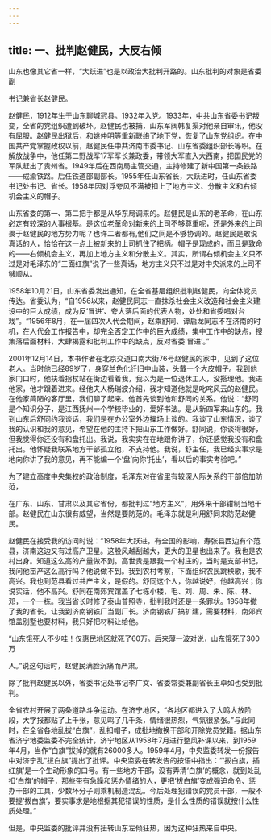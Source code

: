 ```yaml
---
---
---
```

title: 一、批判赵健民，大反右倾
---



山东也像其它省一样，“大跃进”也是以政治大批判开路的。山东批判的对象是省委副

书记兼省长赵健民。

赵健民，1912年生于山东聊城冠县。1932年入党。1933年，中共山东省委书记叛变，全省的党组织遭到破坏。赵健民也被捕，山东军阀韩复渠对他亲自审讯，他没有屈服。赵健民出狱后，和姚仲明等重新联络了地下党，恢复了山东党组织。在中国共产党掌握政权以前，赵健民任中共济南市委书记、山东省委组织部长等职。在解放战争中，他任第二野战军17军军长兼政委，带领大军直入大西南，把国民党的军队赶出了贵州省。1949年后在西南局主管交通，主持修建了新中国第一条铁路――成渝铁路。后任铁道部副部长。1955年任山东省长，大跃进时，任山东省委书记处书记、省长。1958年因对浮夸风不满被扣上了地方主义、分散主义和右倾机会主义的帽子。

山东省委的第一、第二把手都是从华东局调来的。赵健民是山东的老革命，在山东必定有较深的人事根基。是这位老革命对新来的上司不够尊重呢，还是外来的上司畏于赵健民的地方势力呢？也许二者都有,他们之间是不够协调的。赵健民是敢说真话的人，恰恰在这一点上被新来的上司抓住了把柄。帽子是现成的，而且是致命的――右倾机会主义，再加上地方主义和分散主义。其实，所谓右倾机会主义只不过是对毛泽东的“三面红旗”说了一些真话，地方主义只不过是对中央派来的上司不够顺从。

1958年10月21日，山东省委发出通知，在全省基层组织批判赵健民，向全体党员传达。省委认为，“自1956以来，赵健民同志一直抹杀社会主义改造和社会主义建设中的巨大成绩，成为反‘冒进’、夸大落后面的代表人物，处处和省委唱对台戏”。“1956年8月，在一届四次人代会期间，赵乘舒同、谭启龙同志不在济南的时机，在人代会工作报告中，却完全否定工作中的巨大成绩，集中工作中的缺点，搜集落后面材料，大肆揭露和批判工作中的缺点，反对省委‘冒进’。”

2001年12月14日，本书作者在北京交道口南大街76号赵健民的家中，见到了这位老人。当时他已经89岁了，身穿兰色化纤旧中山装，头戴一个大皮帽子。我到他家门口时，他扶着拐杖站在街边看着我，我以为是一位退休工人，没搭理他。我进他家，他才跟着进来。经他夫人杨瑞波介绍，我才知道他就是叱咤风云的赵健民。在他家简陋的客厅里，我们聊了起来。他首先谈到他和舒同的关系。他说：“舒同是个知识分子，是江西抚州一个学校毕业的，爱好书法。是从新四军来山东的。我到山东后舒同约我谈话，我们是在办公室外边操场上谈的。我谈了山东情况，谈了我的认识和我的意见，希望在他的主持下把山东工作做好。舒同说，你谈得很好，但我觉得你还没有和盘托出。我说，我实实在在地跟你讲了，你还感觉我没有和盘托出。他怀疑我联系地方干部孤立他，不支持他。我说，舒主任，我已经实事求是地向你讲了我的意见，再不能编一个‘盘’向你‘托出’，看以后的事实考验吧。”

为了建立高度中央集权的政治制度，毛泽东对在省里有较深人际关系的干部倍加防范，

在广东、山东、甘肃以及其它省份，都批判过“地方主义”，用外来干部钳制当地干部。赵健民在山东很有威望，当然是要防范的。毛泽东就是利用舒同来防范赵健民。

赵健民在接受我的访问时说：“1958年大跃进，有全国的影响，寿张县西边有个范县，济南这边又有过高产卫星。这股风越刮越大，更大的卫星也出来了。我也是农村出身。知道这么高的产量做不到。高世贵是跟我一个村庄的，当时是支部书记，我问他亩产这么高行吗？他说做不到。我到农村考察，下面组织农民跳秧歌，我不高兴。我也到范县看过共产主义，是假的。舒同这个人，你越说好，他越高兴；你说实话，他不高兴。舒同在南郊宾馆盖了七栋小楼，毛、刘、周、朱、陈、林、邓，一个一栋。我当省长时修了泰山普照寺，批判我时还是一条罪状。1958年撤了我的省长，让我到济南钢铁厂当副厂长。济南钢铁厂搞扩建，需要材料，南郊宾馆盖别墅也要材料，我只好把材料让给他。

“山东饿死人不少哇！仅惠民地区就死了60万。后来薄一波对说，山东饿死了300万

人。”说这句话时，赵健民满脸沉痛而严肃。

除了批判赵健民以外，省委书记处书记李广文、省委常委兼副省长王卓如也受到批判。

全省农村开展了两条道路斗争运动。在济宁地区，“各地区都进入了大鸣大放阶段，大字报都贴了上千张，意见鸣了几千条，情绪很热烈，气氛很紧张。”与此同时，在全省各地乱拔“白旗”，乱扣帽子，成批地撤换干部和开除党员党籍。据山东省济宁地委监委不完全统计，济宁地区从1958年7月进行整风补课以来，到1959年4月，当作“白旗”拔掉的就有26000多人。1959年4月，中央监委转发一份报告中对济宁乱“拔白旗”提出了批评。中央监委在转发告的按语中指出：“‘拔白旗，插红旗’是一个生动形象的口号。有一些地方干部，没有弄清‘白旗’的概念，就到处乱扣‘白旗’的帽子，那些带有急躁和惩办情绪的人，更把‘拔白旗’变成强迫命令、惩办干部的工具，少数坏分子则乘机制造混乱。今后处理犯错误的党员干部，一般不要提‘拔白旗’，要实事求是地根据其犯错误的性质，是什么性质的错误就按什么性质处理。”

但是，中央监委的批评并没有扭转山东左倾狂热，因为这种狂热来自中央。